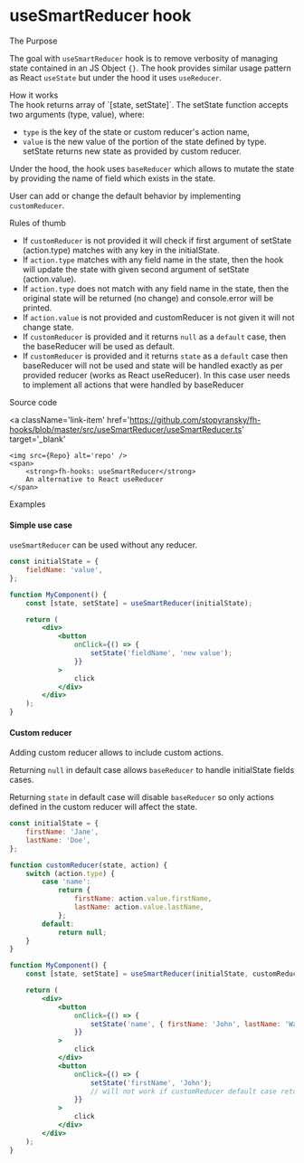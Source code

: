 
<Meta title='Docs/useSmartReducer' />

<style>{`
  .subheading {
    --mediumdark: '#999999';
    font-weight: 900;
    font-size: 13px;
    color: #999;
    letter-spacing: 6px;
    line-height: 24px;
    text-transform: uppercase;
    margin-bottom: 12px;
    margin-top: 40px;
  }

  .link-list {
    display: grid;
    grid-template-columns: 1fr;
    grid-template-rows: 1fr 1fr;
    row-gap: 10px;
  }

  @media (min-width: 620px) {
    .link-list {
      row-gap: 20px;
      column-gap: 20px;
      grid-template-columns: 1fr 1fr;
    }
  }

  @media all and (-ms-high-contrast:none) {
  .link-list {
      display: -ms-grid;
      -ms-grid-columns: 1fr 1fr;
      -ms-grid-rows: 1fr 1fr;
    }
  }

  .link-item {
    display: block;
    padding: 20px 30px 20px 15px;
    border: 1px solid #00000010;
    border-radius: 5px;
    transition: background 150ms ease-out, border 150ms ease-out, transform 150ms ease-out;
    color: #333333;
    display: flex;
    align-items: flex-start;
  }

  .link-item:hover {
    border-color: #1EA7FD50;
    transform: translate3d(0, -3px, 0);
    box-shadow: rgba(0, 0, 0, 0.08) 0 3px 10px 0;
  }

  .link-item:active {
    border-color: #1EA7FD;
    transform: translate3d(0, 0, 0);
  }

  .link-item strong {
    font-weight: 700;
    display: block;
    margin-bottom: 2px;
  }

  .link-item img {
    height: 40px;
    width: 40px;
    margin-right: 15px;
    flex: none;
  }

  .link-item span {
    font-size: 14px;
    line-height: 20px;
  }

  .tip {
    display: inline-block;
    border-radius: 1em;
    font-size: 11px;
    line-height: 12px;
    font-weight: 700;
    background: #E7FDD8;
    color: #66BF3C;
    padding: 4px 12px;
    margin-right: 10px;
    vertical-align: top;
  }

  .tip-wrapper {
    font-size: 13px;
    line-height: 20px;
    margin-top: 40px;
    margin-bottom: 40px;
  }

  .tip-wrapper code {
    font-size: 12px;
    display: inline-block;
  }


`}</style>

# useSmartReducer hook

<div className='subheading'>The Purpose</div>

The goal with `useSmartReducer` hook is to remove verbosity of managing state contained in an JS Object `{}`.
The hook provides similar usage pattern as React `useState` but under the hood it uses `useReducer`.

<div className='subheading'>How it works</div>
The hook returns array of `[state, setState]`. The setState function accepts two
arguments (type, value), where:

- `type` is the key of the state or custom reducer's action name,
- `value` is the new value of the portion of the state defined by type.
  setState returns new state as provided by custom reducer.

Under the hood, the hook uses `baseReducer` which allows to mutate the state by providing the name of field which exists in the state.

User can add or change the default behavior by implementing `customReducer`.

<div className='subheading'>Rules of thumb</div>

- If `customReducer` is not provided it will check if first argument of setState (action.type) matches with any key in the initialState.
- If `action.type` matches with any field name in the state, then the hook will update the state with given second argument of setState (action.value).
- If `action.type` does not match with any field name in the state, then the original state will be returned (no change) and console.error will be printed.
- If `action.value` is not provided and customReducer is not given it will not change state.
- If `customReducer` is provided and it returns `null` as a `default` case, then the baseReducer will be used as default.
- If `customReducer` is provided and it returns `state` as a `default` case then baseReducer will not be used and state will be handled
  exactly as per provided reducer (works as React useReducer). In this case user needs to implement all actions that were handled by baseReducer

<div className='subheading'>Source code</div>

<a
	className='link-item'
	href='https://github.com/stopyransky/fh-hooks/blob/master/src/useSmartReducer/useSmartReducer.ts'
	target='_blank'
>
	<img src={Repo} alt='repo' />
	<span>
		<strong>fh-hooks: useSmartReducer</strong>
		An alternative to React useReducer
	</span>
</a>

<div className='subheading'>Examples</div>

#### Simple use case

`useSmartReducer` can be used without any reducer.

```jsx
const initialState = {
	fieldName: 'value',
};

function MyComponent() {
	const [state, setState] = useSmartReducer(initialState);

	return (
		<div>
			<button
				onClick={() => {
					setState('fieldName', 'new value');
				}}
			>
				click
			</div>
		</div>
	);
}
```

#### Custom reducer

Adding custom reducer allows to include custom actions.

Returning `null` in default case allows `baseReducer` to handle initialState fields cases.

Returning `state` in default case will disable `baseReducer` so only actions defined in the custom reducer will affect the state.

```jsx
const initialState = {
	firstName: 'Jane',
	lastName: 'Doe',
};

function customReducer(state, action) {
	switch (action.type) {
		case 'name':
			return {
				firstName: action.value.firstName,
				lastName: action.value.lastName,
			};
		default:
			return null;
	}
}

function MyComponent() {
	const [state, setState] = useSmartReducer(initialState, customReducer);

	return (
		<div>
			<button
				onClick={() => {
					setState('name', { firstName: 'John', lastName: 'Wayne' });
				}}
			>
				click
			</div>
			<button
				onClick={() => {
					setState('firstName', 'John');
					// will not work if customReducer default case returns state
				}}
			>
				click
			</div>
		</div>
	);
}
```
